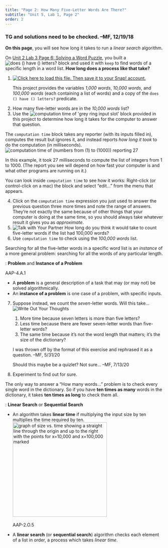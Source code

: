 ```yaml
---
title: "Page 2: How Many Five-Letter Words Are There?"
subtitle: "Unit 5, Lab 1, Page 2"
order: 2
---
```


::: todo
<h3>TG and solutions need to be checked. --MF, 12/19/18</h3>
:::

::: learn
<p><strong>On this page</strong>, you will see how long it takes to run
a <em>linear search</em> algorithm.</p>
:::

<p>On
<a href="/unit-2/lab-3/6-solving-word-puzzle.html" title="Unit 2 Lab 3 Page 6: Solving a Word Puzzle">Unit
2 Lab 3 Page 6: Solving a Word Puzzle</a>, you built a
<img src="/img/5-algorithms/does-word-have-number-letters.png" title="does () have () letters?" alt="does () have () letters?" class="inline py-0"/>
block and used it with `keep` to find words of a specific
length in a word list. <strong>How long does a process like that
take?</strong></p>

::: {#first .forYouToDo}
<ol>

<li>

<a href="/prog/5-algorithms/U5L1-Spell-Checker.xml" class="run"><img src="/img/icons/load-save.png" title="Click here to load this file. Then save it to your Snap! account." alt="Click here to load this file. Then save it to your Snap! account." class="inline"/></a>

::: endnote
This project provides the variables <var>1,000 words</var>, <var>10,000
words</var>, and <var>100,000 words</var> (each containing a list of
words) and a copy of the `does () have () letters?`
predicate.
:::

</li>

<li>How many five-letter words are in the <var>10,000 words</var>
list?</li>

<li>Use the
<img src="/img/5-algorithms/computation-time-of.png" title="computation time of &apos;grey ring input slot&apos;" alt="computation time of &apos;grey ring input slot&apos;" class="inline"/>
block provided in this project to determine how long it takes for the
computer to answer that question.</li>

</ol>
:::

<p>The `computation time` block takes any reporter (with its
inputs filled in), computes the result but ignores it, and instead
reports <em>how long it took</em> to do the computation (in
milliseconds).<br />
<img src="/img/5-algorithms/computation-time-reporting.png" title="computation time of (numbers from (1) to (1000)) reporting 27" alt="computation time of (numbers from (1) to (1000)) reporting 27" class="ms-4"/></p>

<p>In this example, it took 27 milliseconds to compute the list of
integers from 1 to 1000. (The report you see will depend on how fast
your computer is and what other programs are running on it.)</p>

<p>You can look inside `computation time` to see how it
works: Right-click (or control-click on a mac) the block and select
"edit..." from the menu that appears.</p>

::: forYouToDo
<ol start="4">

<li>Click on the `computation time` expression you just used
to answer the previous question three more times and note the range of
answers. They're not exactly the same because of other things that your
computer is doing at the same time, so you should always take whatever
result it gives you as <em>approximate</em>.</li>

<li><img src="/img/icons/talk-with-your-partner.png" title="Talk with Your Partner" alt="Talk with Your Partner" class="inline"/>
How long do you think it would take to count five-letter words if the
list had 100,000 words?</li>

<li>Use `computation time` to check using the <var>100,000
words</var> list.</li>

</ol>
:::

<p>Searching for all the five-letter words in a specific word list is an
<em>instance</em> of a more general problem: searching for all the words
of any particular length.</p>

::: vocabFullWidth
: <strong>Problem</strong> and <strong>Instance of a Problem</strong>

::: ap-standard
AAP-4.A.1
:::

<ul>

<li>A <strong>problem</strong> is a general description of a task that
may (or may not) be solved algorithmically.</li>

<li>An <strong>instance of a problem</strong> is one case of a problem,
with specific inputs.</li>

</ul>
:::

::: forYouToDo
<ol start="7">

<li>

Suppose instead, we count the <em>seven</em>-letter words. Will this
take...
<img src="/img/icons/write-out-thoughts.png" title="Write Out Your Thoughts" alt="Write Out Your Thoughts" class="float-end"/>

<ol>

<li>More time because seven letters is more than five letters?</li>

<li>Less time because there are fewer seven-letter words than
five-letter words?</li>

<li>The same time because it's not the word length that matters; it's
the size of the dictionary?</li>

</ol>

::: todo
I was thrown off by the format of this exercise and rephrased it as a
question. --MF, 5/31/20

<p>Should this maybe be a quizlet? Not sure... --MF, 7/13/20</p>
:::

</li>

<li>Experiment to find out for sure.</li>

</ol>
:::

<p>The only way to answer a "How many words..." problem is to check
every single word in the dictionary. So if you have <strong>ten times as
many</strong> words in the dictionary, it takes <strong>ten times as
long</strong> to check them all.</p>

::: vocabFullWidth
: <strong>Linear Search</strong> or <strong>Sequential Search</strong>

<ul>

<li>An algorithm takes <strong>linear time</strong> if multiplying the
input size by ten multiplies the time required by ten.<br />
<img src="/img/5-algorithms/size-vs-time.png" title="graph of size vs. time showing a straight line through the origin and up to the right with the points for x=10,000 and x=100,000 marked" alt="graph of size vs. time showing a straight line through the origin and up to the right with the points for x=10,000 and x=100,000 marked" class="ms-4 noshadow" style="height:300px"/></li>

::: ap-standard
AAP-2.O.5
:::

<li>A <strong>linear search</strong> (or <strong>sequential
search</strong>) algorithm checks each element of a list in order, a
process which takes <em>linear time</em>.</li>

</ul>
:::
